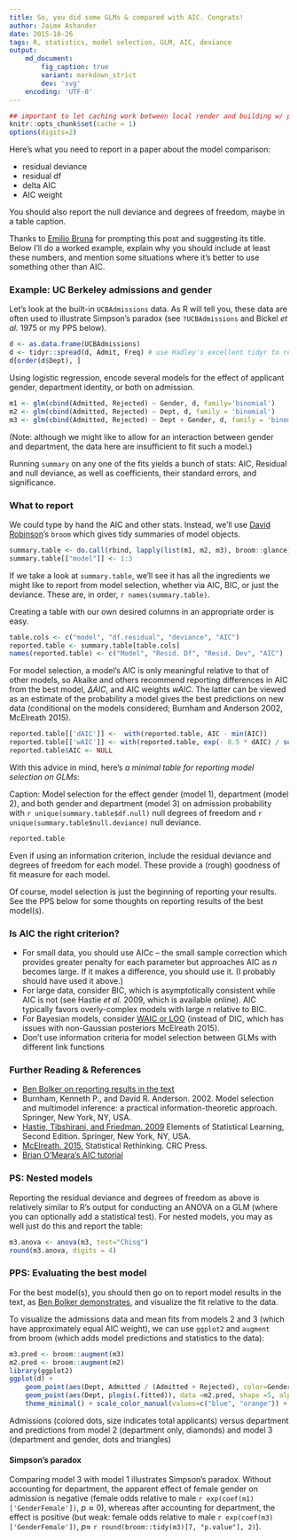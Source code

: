 ```yaml
---
title: So, you did some GLMs & compared with AIC. Congrats!
author: Jaime Ashander
date: 2015-10-26
tags: R, statistics, model selection, GLM, AIC, deviance
output:
    md_document:
        fig_caption: true
        variant: markdown_strict
        dev: 'svg'
    encoding: 'UTF-8'
---
```


```r
## important to let caching work between local render and building w/ pelican
knitr::opts_chunk$set(cache = 1)
options(digits=2)
```


Here's what you need to report in a paper about the model comparison:

- residual deviance
- residual df
- delta AIC
- AIC weight

You should also report the null deviance and degrees of freedom,
maybe in a table caption.

Thanks to [Emilio Bruna](http://brunalab.org/) for prompting this post and
suggesting its title.
Below I'll do a worked example, explain why you should include at least these
numbers, and mention some situations where it's better to use something other
than AIC.


### Example: UC Berkeley admissions and gender

Let's look at the built-in `UCBAdmissions` data. As R
will tell you, these data are often used to illustrate Simpson's paradox (see
`?UCBAdmissions` and Bickel _et al._ 1975 or my PPS below).

```r
d <- as.data.frame(UCBAdmissions)
d <- tidyr::spread(d, Admit, Freq) # use Hadley's excellent tidyr to reshape
d[order(d$Dept), ]
```

Using logistic regression, encode several models for the effect of applicant
gender, department identity, or both on admission.

```r
m1 <- glm(cbind(Admitted, Rejected) ~ Gender, d, family='binomial')
m2 <- glm(cbind(Admitted, Rejected) ~ Dept, d, family = 'binomial')
m3 <- glm(cbind(Admitted, Rejected) ~ Dept + Gender, d, family = 'binomial')
```

(Note: although we might like to allow for an interaction between gender and
department, the data here are insufficient to fit such a model.)

Running `summary` on any one of the fits yields a bunch of stats: AIC, Residual
and null deviance, as well as coefficients, their standard errors, and
significance.

### What to report

We could type by hand the AIC and other stats. Instead, we'll use [David Robinson](http://varianceexplained.org/)'s `broom` which gives tidy summaries of model objects.

```r
summary.table <- do.call(rbind, lapply(list(m1, m2, m3), broom::glance))
summary.table[["model"]] <- 1:3
```

If we take a look at `summary.table`, we'll see it has all the ingredients we might like to report from model selection, whether via AIC, BIC, or just the deviance. These are, in order, `r names(summary.table)`.

Creating a table with our own desired columns in an appropriate order is easy.

```r
table.cols <- c("model", "df.residual", "deviance", "AIC")
reported.table <- summary.table[table.cols]
names(reported.table) <- c("Model", "Resid. Df", "Resid. Dev", "AIC")
```

For model selection, a model's AIC is only meaningful relative to that of other
models, so Akaike and others recommend reporting differences in AIC from the
best model, $\Delta$_AIC_, and AIC weights _wAIC_. The latter can be viewed as
an estimate of the probability a model gives the best predictions on new data
(conditional on the models considered; Burnham and Anderson 2002, McElreath
2015).

```r
reported.table[['dAIC']] <-  with(reported.table, AIC - min(AIC))
reported.table[['wAIC']] <- with(reported.table, exp(- 0.5 * dAIC) / sum(exp(- 0.5 * dAIC)))
reported.table$AIC <- NULL
```


With this advice in mind, here's *a minimal table for reporting model selection on GLMs*:

Caption: Model selection for the effect gender (model 1), department (model 2),
and both gender and department (model 3) on admission probability with `r unique(summary.table$df.null)`
null degrees of freedom and `r unique(summary.table$null.deviance)` null deviance.
```r
reported.table
```

Even if using an information criterion, include the residual deviance and
degrees of freedom for each model. These provide a (rough) goodness of fit
measure for each model.

Of course, model selection is just the beginning of reporting your results. See
the PPS below for some thoughts on reporting results of the best model(s).


### Is AIC the right criterion?

* For small data, you should use AICc -- the small sample correction which
  provides greater penalty for each parameter but approaches AIC as $n$ becomes
  large. If it makes a difference, you should use it. (I probably should have
  used it above.)
* For large data, consider BIC, which is asymptotically consistent while AIC is
  not (see Hastie _et al._ 2009, which is available online). AIC typically
  favors overly-complex models with large $n$ relative to BIC.
* For Bayesian models, consider [WAIC or
  LOO](http://andrewgelman.com/2015/07/16/new-papers-on-loowaic-and-stan/)
  (instead of DIC, which has issues with non-Gaussian posteriors McElreath
  2015).
* Don't use information criteria for model selection between GLMs with
  different link functions

### Further Reading & References

* [Ben Bolker on reporting results in the text](http://ms.mcmaster.ca/~bolker/misc/GLMM_results_report.pdf)
* Burnham, Kenneth P., and David R. Anderson. 2002. Model selection and multimodel inference: a practical information-theoretic approach. Springer, New York, NY, USA.
* [Hastie, Tibshirani, and Friedman. 2009](http://statweb.stanford.edu/~tibs/ElemStatLearn/) Elements of Statistical Learning, Second Edition. Springer, New York, NY, USA.
* [McElreath. 2015.](https://www.crcpress.com/Statistical-Rethinking-A-Bayesian-Course-with-Examples-in-R-and-Stan/McElreath/9781482253443) Statistical Rethinking. CRC Press.
* [Brian O'Meara's AIC tutorial](http://brianomeara.info/tutorials/aic/)

### PS: Nested models

Reporting the residual deviance and degrees of freedom as above is relatively
similar to R's output for conducting an ANOVA on a GLM (where you can
optionally add a statistical test). For nested models, you may as well just
do this and report the table:

```r
m3.anova <- anova(m3, test="Chisq")
round(m3.anova, digits = 4)
```


### PPS: Evaluating the best model

For the best model(s), you should then go on to report model results in the
text, as
[Ben Bolker demonstrates](http://ms.mcmaster.ca/~bolker/misc/GLMM_results_report.pdf),
and visualize the fit relative to the data.

To visualize the admissions data and mean fits from models 2 and 3 (which have
approximately equal AIC weight), we can use `ggplot2` and `augment` from broom
(which adds model predictions and statistics to the data):

```r
m3.pred <- broom::augment(m3)
m2.pred <- broom::augment(m2)
library(ggplot2)
ggplot(d) +
    geom_point(aes(Dept, Admitted / (Admitted + Rejected), color=Gender, size=Admitted + Rejected)) +
    geom_point(aes(Dept, plogis(.fitted)), data =m2.pred, shape =5, alpha=0.4) + geom_point(aes(Dept, plogis(.fitted), shape=Gender), alpha = 0.4, data = m3.pred) +
    theme_minimal() + scale_color_manual(values=c("blue", "orange")) + guides(shape=FALSE)
```

Admissions (colored dots, size indicates total applicants) versus department
and predictions from model 2 (department only, diamonds) and model 3
(department and gender, dots and triangles)

#### Simpson's paradox

Comparing model 3 with model 1 illustrates Simpson's paradox. Without
accounting for department, the apparent effect of female gender on admission is
negative (female odds relative to male `r exp(coef(m1)['GenderFemale'])`, $p
\approx 0$), whereas after accounting for department, the effect is positive
(but weak: female odds relative to male `r exp(coef(m3)['GenderFemale'])`, $p
\approx$ `r round(broom::tidy(m3)[7, "p.value"], 2)`).
